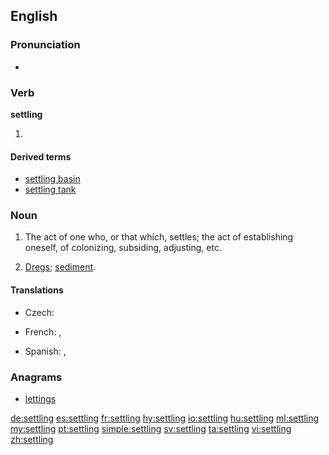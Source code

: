 ==English==

===Pronunciation===
* {{audio|en-us-settling.ogg|Audio (US)|lang=en}}

===Verb===
{{wikipedia}}
'''settling'''

# {{present participle of|settle|lang=en}}

====Derived terms====
* [[settling basin]]
* [[settling tank]]

===Noun===
{{en-noun}}

# The act of one who, or that which, settles; the act of establishing oneself, of colonizing, subsiding, adjusting, etc.
# {{context|usually plural|lang=en}} [[dregs|Dregs]]; [[sediment]].

====Translations====
{{trans-top|dregs}}
* Czech: {{t|cs|sedlina|f}}
{{trans-mid}}
* French: {{t+|fr|sédimentation|f}}, {{t+|fr|sédiments|m-p}}
{{trans-bottom}}
{{checktrans-top}}
* Spanish: {{t+|es|decantación|f}}, {{t+|es|concho|m}}
{{trans-bottom}}

===Anagrams===
* [[lettings#English|lettings]]

[[de:settling]]
[[es:settling]]
[[fr:settling]]
[[hy:settling]]
[[io:settling]]
[[hu:settling]]
[[ml:settling]]
[[my:settling]]
[[pt:settling]]
[[simple:settling]]
[[sv:settling]]
[[ta:settling]]
[[vi:settling]]
[[zh:settling]]